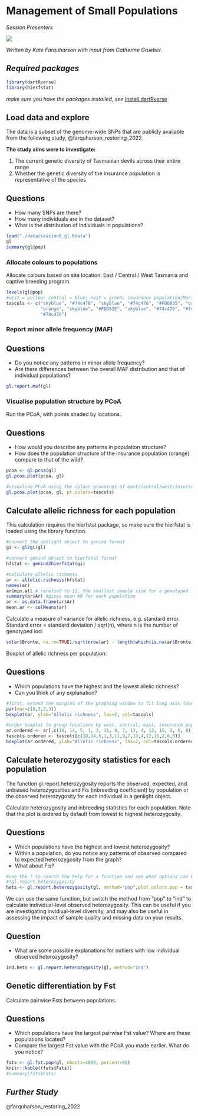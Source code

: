 # Management of Small Populations

*Session Presenters*

![](images/Presenters6.png)

*Written by Kate Farquharson with input from Catherine Grueber.*

## *Required packages*

```r
library(dartRverse)
library(hierfstat)

```

*make sure you have the packages installed, see* [Install dartRverse](install.qmd)

## Load data and explore

The data is a subset of the genome-wide SNPs that are publicly available from the following study, @farquharson_restoring_2022.

**The study aims were to investigate:**

1)  The current genetic diversity of Tasmanian devils across their entire range
2)  Whether the genetic diversity of the insurance population is representative of the species

::: callout-note
## Questions

-   How many SNPs are there?
-   How many individuals are in the dataset?
-   What is the distribution of individuals in populations?
:::

```r
load("./data/session6_gl.Rdata")
gl
summary(gl@pop)
```

### Allocate colours to populations

Allocate colours based on site location: East / Central / West Tasmania and captive breeding program.

```r
levels(gl@pop)
#west = yellow; central = blue; east = green; insurance population/Maria Island = orange
tascols <- c("skyblue", "#74c476", "skyblue", "#74c476", "#FDD835", "orange", "skyblue",
             "orange", "skyblue", "#FDD835", "skyblue", "#74c476", "#74c476", "#FDD835",
             "#74c476")
```

### Report minor allele frequency (MAF)

::: callout-note
## Questions

-   Do you notice any patterns in minor allele frequency?
-   Are there differences between the overall MAF distribution and that of individual populations?
:::

```r
gl.report.maf(gl)
```

### Visualise population structure by PCoA

Run the PCoA, with points shaded by locations.

::: callout-note
## Questions

-   How would you describe any patterns in population structure?
-   How does the population structure of the insurance population (orange) compare to that of the wild?
:::

```r
pcoa <- gl.pcoa(gl)
gl.pcoa.plot(pcoa, gl)

#visualise PCoA using the colour groupings of east/central/west/insurance population
gl.pcoa.plot(pcoa, gl, pt.colors=tascols)
```

## Calculate allelic richness for each population

This calculation requires the hierfstat package, so make sure the hierfstat is loaded using the library function.

```r

#convert the genlight object to genind format
gi <- gl2gi(gl)

#convert genind object to hierfstat format
hfstat <- genind2hierfstat(gi)

#calculate allelic richness
ar <- allelic.richness(hfstat)
names(ar)
ar$min.all # rarefied to 12, the smallest sample size for a genotyped locus
summary(ar$Ar) #gives mean AR for each population
ar <- as.data.frame(ar$Ar)
mean.ar <- colMeans(ar)
```

Calculate a measure of variance for allelic richness, e.g. standard error. Standard error = standard deviation / sqrt(n), where n is the number of genotyped loci

```r
sd(ar$Bronte, na.rm=TRUE)/sqrt(nrow(ar) - length(which(is.na(ar$Bronte))))
```

Boxplot of allelic richness per population:

::: callout-note
## Questions

-   Which populations have the highest and the lowest allelic richness?
-   Can you think of any explanation?
:::

```r
#first, extend the margins of the graphing window to fit long axis labels
par(mar=c(8,3,3,3))
boxplot(ar, ylab="Allelic richness", las=2, col=tascols)

#order boxplot to group locations by west, central, east, insurance population
ar.ordered <- ar[,c(10, 14, 5, 1, 3, 11, 9, 7, 13, 4, 12, 15, 2, 6, 8)]
tascols.ordered <- tascols[c(10,14,5,1,3,11,9,7,13,4,12,15,2,6,8)]
boxplot(ar.ordered, ylab="Allelic richness", las=2, col=tascols.ordered)
```

## Calculate heterozygosity statistics for each population

The function gl.report.heterozygosity reports the observed, expected, and unbiased heterozygosities and Fis (inbreeding coefficient) by population or the observed heterozygosity for each individual in a genlight object.

Calculate heterozygosity and inbreeding statistics for each population. Note that the plot is ordered by default from lowest to highest heterozygosity.

::: callout-note
## Questions

-   Which populations have the highest and lowest heterozygosity?
-   Within a population, do you notice any patterns of observed compared to expected heterozygosity from the graph?
-   What about Fis?
:::

```r
#use the ? to search the help for a function and see what options can be specified
#?gl.report.heterozygosity
hets <- gl.report.heterozygosity(gl, method="pop",plot.colors.pop = tascols)
```

We can use the same function, but switch the method from "pop" to "ind" to calculate individual-level observed heterozygosity. This can be useful if you are investigating invidiual-level diversity, and may also be useful in assessing the impact of sample quality and missing data on your results.

::: callout-note
## Question

-   What are some possible explanations for outliers with low individual observed heterozygosity?
:::

```r
ind.hets <- gl.report.heterozygosity(gl, method="ind")
```

## Genetic differentiation by Fst

Calculate pairwise Fsts between populations.

::: callout-note
## Questions

-   Which populations have the largest pairwise Fst value? Where are these populations located?
-   Compare the largest Fst value with the PCoA you made earlier. What do you notice?
:::

```r
fsts <- gl.fst.pop(gl, nboots=1000, percent=95)
knitr::kable((fsts$Fsts))
#summary(fsts$Fsts)
```

## *Further Study*

@farquharson_restoring_2022
